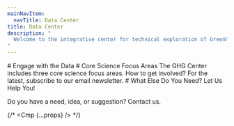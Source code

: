 ```yaml
---
mainNavItem:
  navTitle: Data Center
title: Data Center
description: "
  Welcome to the integrative center for technical exploration of Greenhouse Gas datasets, interactive mapping tools, and open source data materials.
"
---
```




<Block type="wide">
  <Prose>
        # Engage with the Data
  </Prose>
</Block>
<HomeContent>
  <KeypointsData></KeypointsData>
</HomeContent>
<Block type="wide">
  <Prose>
        # Core Science Focus Areas
        The GHG Center includes three core science focus areas. How to get involved?
        For the latest, subscribe to our email newsletter.
  </Prose>
</Block>
<HomeContent>      
  <Keypoints></Keypoints>
</HomeContent>

<Block type="wide">
<Prose>
# What Else Do You Need? Let Us Help You!

Do you have a need, idea, or suggestion? Contact us.
</Prose>
</Block>

{/* <Cmp {...props} /> */}
